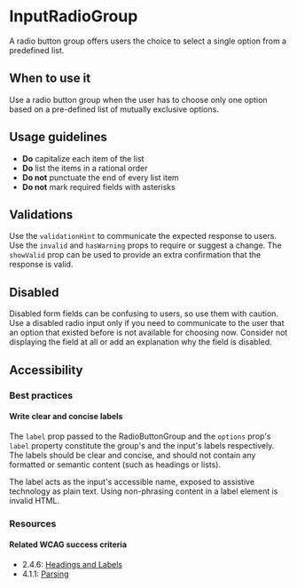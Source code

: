 
<Meta of={Stories} />

# InputRadioGroup

A radio button group offers users the choice to select a single option from a predefined list.

<Canvas withToolbar={true} of={Stories.Base} />
<Controls />

## When to use it

Use a radio button group when the user has to choose only one option based on a pre-defined list of mutually exclusive options.

## Usage guidelines

- **Do** capitalize each item of the list
- **Do** list the items in a rational order
- **Do not** punctuate the end of every list item
- **Do not** mark required fields with asterisks

## Validations

Use the `validationHint` to communicate the expected response to users. Use the `invalid` and `hasWarning` props to require or suggest a change. The `showValid` prop can be used to provide an extra confirmation that the response is valid.

<Canvas of={Stories.Validations} />

## Disabled

Disabled form fields can be confusing to users, so use them with caution. Use a disabled radio input only if you need to communicate to the user that an option that existed before is not available for choosing now. Consider not displaying the field at all or add an explanation why the field is disabled.

<Canvas of={Stories.Disabled} />

## Accessibility

### Best practices

#### Write clear and concise labels

The `label` prop passed to the RadioButtonGroup and the `options` prop's `label` property constitute the group's and the input's labels respectively. The labels should be clear and concise, and should not contain any formatted or semantic content (such as headings or lists).

The label acts as the input's accessible name, exposed to assistive technology as plain text. Using non-phrasing content in a label element is invalid HTML.

### Resources

#### Related WCAG success criteria

- 2.4.6: [Headings and Labels](https://www.w3.org/WAI/WCAG21/Understanding/headings-and-labels.html)
- 4.1.1: [Parsing](https://www.w3.org/WAI/WCAG21/Understanding/parsing)
